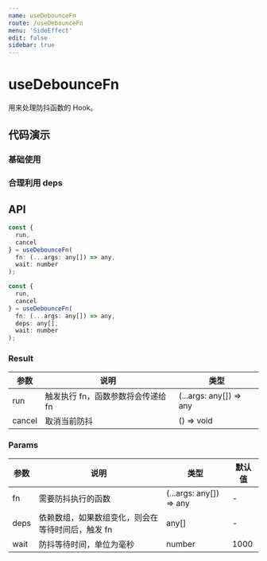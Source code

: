 ```yaml
---
name: useDebounceFn
route: /useDebounceFn
menu: 'SideEffect'
edit: false
sidebar: true
---
```



# useDebounceFn

用来处理防抖函数的 Hook。

## 代码演示

### 基础使用

<JackBox jsCode={Demo1CodeJsx} tsCode={Demo1CodeTsx} demoName='基础使用' description='频繁调用 run，但只会在所有点击完成 500ms 后执行一次相关函数。'>
  <Demo1 />
</JackBox>

### 合理利用 deps

<JackBox jsCode={Demo2CodeJsx} tsCode={Demo2CodeTsx} demoName='合理利用 deps' description='使用 deps 可以实现和 run 一样的效果。如果 deps 变化，会在所有变化完成 1000ms 后执行一次相关函数。'>
  <Demo2 />
</JackBox>

## API

```javascript
const {
  run,
  cancel
} = useDebounceFn(
  fn: (...args: any[]) => any,
  wait: number
);

const {
  run,
  cancel
} = useDebounceFn(
  fn: (...args: any[]) => any,
  deps: any[],
  wait: number
);
```

### Result

| 参数   | 说明                               | 类型                    |
|--------|------------------------------------|-------------------------|
| run    | 触发执行 fn，函数参数将会传递给 fn | (...args: any[]) => any |
| cancel | 取消当前防抖                       | () => void              |

### Params

| 参数 | 说明                                              | 类型                    | 默认值 |
|------|---------------------------------------------------|-------------------------|--------|
| fn   | 需要防抖执行的函数                                | (...args: any[]) => any | -      |
| deps | 依赖数组，如果数组变化，则会在等待时间后，触发 fn | any[]                   | -      |
| wait | 防抖等待时间，单位为毫秒                          | number                  | 1000   |